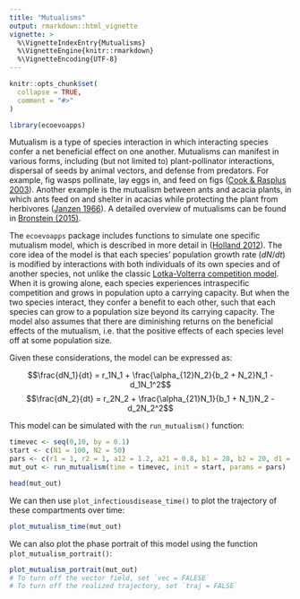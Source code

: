 ```yaml
---
title: "Mutualisms"
output: rmarkdown::html_vignette
vignette: >
  %\VignetteIndexEntry{Mutualisms}
  %\VignetteEngine{knitr::rmarkdown}
  %\VignetteEncoding{UTF-8}
---
```


```r
knitr::opts_chunk$set(
  collapse = TRUE,
  comment = "#>"
)
```

```r
library(ecoevoapps)
```


Mutualism is a type of species interaction in which interacting species confer a net beneficial effect on one another. Mutualisms can manifest in various forms, including (but not limited to) plant-pollinator interactions, dispersal of seeds by animal vectors, and defense from predators. For example, fig wasps pollinate, lay eggs in, and feed on figs ([Cook & Rasplus 2003](https://doi.org/10.1016/S0169-5347(03)00062-4)). Another example is the mutualism between ants and acacia plants, in which ants feed on and shelter in acacias while protecting the plant from herbivores ([Janzen 1966](https://doi.org/10.2307/2406628)). A detailed overview of mutualisms can be found in [Bronstein (2015)](https://doi.org/10.1093/acprof:oso/9780199675654.001.0001).


The `ecoevoapps` package includes functions to simulate one specific mutualism model, which is described in more detail in ([Holland 2012](https://www.nature.com/scitable/knowledge/library/population-dynamics-of-mutualism-61656069/)). The core idea of the model is that each species' population growth rate ($dN/dt$) is modified by interactions with both individuals of its own species and of another species, not unlike the classic [Lotka-Volterra competition model](https://ecoevoapps.shinyapps.io/lotka_volterra_competition/). When it is growing alone, each species experiences intraspecific competition and grows in population upto a carrying capacity. But when the two species interact, they confer a benefit to each other, such that each species can grow to a population size beyond its carrying capacity. The model also assumes that there are diminishing returns on the beneficial effects of the mutualism, i.e. that the positive effects of each species level off at some population size. 

Given these considerations, the model can be expressed as:

$$\frac{dN_1}{dt} = r_1N_1 + \frac{\alpha_{12}N_2}{b_2 + N_2}N_1 - d_1N_1^2$$
$$\frac{dN_2}{dt} = r_2N_2 + \frac{\alpha_{21}N_1}{b_1 + N_1}N_2 - d_2N_2^2$$

This model can be simulated with the `run_mutualism()` function:


```r
timevec <- seq(0,10, by = 0.1)
start <- c(N1 = 100, N2 = 50)
pars <- c(r1 = 1, r2 = 1, a12 = 1.2, a21 = 0.8, b1 = 20, b2 = 20, d1 = 0.04, d2 = 0.02)
mut_out <- run_mutualism(time = timevec, init = start, params = pars)

head(mut_out)
```

We can then use `plot_infectiousdisease_time()` to plot the trajectory of these compartments over time:

```r
plot_mutualism_time(mut_out)
```
We can also plot the phase portrait of this model using the function `plot_mutualism_portrait()`:


```r
plot_mutualism_portrait(mut_out)
# To turn off the vector field, set `vec = FALESE`
# To turn off the realized trajectory, set `traj = FALSE`
```
